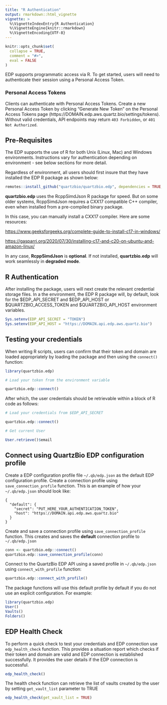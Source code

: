 ```yaml
---
title: "R Authentication"
output: rmarkdown::html_vignette
vignette: >
  %\VignetteIndexEntry{R Authentication}
  %\VignetteEngine{knitr::rmarkdown}
  %\VignetteEncoding{UTF-8}
---
```


```r
knitr::opts_chunk$set(
  collapse = TRUE,
  comment = "#>",
  eval = FALSE
)
```

EDP supports programmatic access via R. To get started, users will need to authenticate their session using a Personal Access Token.

### Personal Access Tokens
Clients can authenticate with Personal Access Tokens.
Create a new Personal Access Token by clicking "Generate New Token" on the Personal Access Tokens page  (https://DOMAIN.edp.aws.quartz.bio/settings/tokens).
Without valid credentials, API endpoints may return `403 Forbidden`, or `401 Not Authorized`.


## Pre-Requisites

The EDP supports the use of R for both Unix (Linux, Mac) and Windows environments. Instructions vary for authentication depending on environment - see below sections for more detail.

Regardless of environment, all users should first insure that they have installed the EDP R package as shown below:

```r
remotes::install_github("quartzbio/quartzbio.edp", dependencies = TRUE, ref = "main")
```

**quartzbio.edp** uses the RcppSimdJson R package for speed. But on some older systems, RcppSimdJson requires a CXX17 compatible C++ compiler, even when installed from a pre-compiled binary package.

In this case, you can manually install a CXX17 compiler. Here are some resources:

<https://www.geeksforgeeks.org/complete-guide-to-install-c17-in-windows/>

<https://gasparri.org/2020/07/30/installing-c17-and-c20-on-ubuntu-and-amazon-linux/>

In any case, **RcppSimdJson** is **optional**. If not installed, **quartzbio.edp** will work seamlessly in **degraded mode**.

## R Authentication

After installing the package, users will next create the relevant credential storage files. In a the environment, the EDP R package will, by default, look for the \$EDP_API_SECRET and \$EDP_API_HOST or \$QUARTZBIO_ACCESS_TOKEN and \$QUARTZBIO_API_HOST environment variables.

```r
Sys.setenv(EDP_API_SECRET = "TOKEN")
Sys.setenv(EDP_API_HOST = "https://DOMAIN.api.edp.aws.quartz.bio")
```

## Testing your credentials

When writing R scripts, users can confirm that their token and domain are loaded appropriately by loading the package and then using the `connect()` function:

```r
library(quartzbio.edp)

# Load your token from the environment variable

quartzbio.edp::connect()
```

After which, the user credentials should be retrievable within a block of R code as follows:

```r
# Load your credentials from $EDP_API_SECRET

quartzbio.edp::connect()

# Get current User

User.retrieve()$email
```

## Connect using QuartzBio EDP configuration profile

Create a EDP configuration profile file `~/.qb/edp.json` as the default EDP configuration profile. Create a connection profile using `save_connection_profile` function. This is an example of how your `~/.qb/edp.json` should look like:

```         
{
  "default": {
    "secret": "PUT_HERE_YOUR_AUTHENTICATION_TOKEN",
    "host": "https://DOMAIN.api.edp.aws.quartz.bio"
  }
}
```

Create and save a connection profile using `save_connection_profile` function. This creates and saves the **default** connection profile to `~/.qb/edp.json`

```r
conn <- quartzbio.edp::connect()
quartzbio.edp::save_connection_profile(conn)
```

Connect to the QuartzBio EDP API using a saved profile in `~/.qb/edp.json` using `connect_with_profile` function:

```r
quartzbio.edp::connect_with_profile()
```

The package functions will use this default profile by default if you do not use an explicit configuration. For example:

```r
library(quartzbio.edp)
User()
Vaults()
Folders()
```


## EDP Health Check

To perform a quick check to test your credentials and EDP connection use `edp_health_check` function. This provides a situation report which checks if their token and domain are valid and EDP connection is established successfully. It provides the user details if the EDP connection is successful.

```r
edp_health_check()
```

The health check function can retrieve the list of vaults created by the user by setting `get_vault_list` parameter to TRUE
```r
edp_health_check(get_vault_list = TRUE)
```
